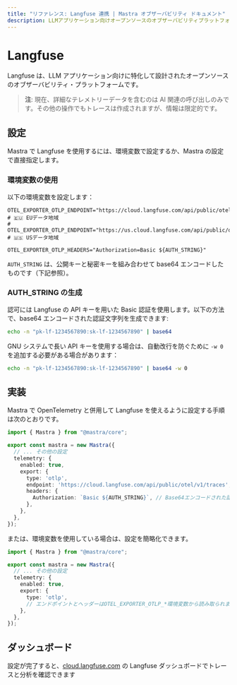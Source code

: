 ```yaml
---
title: "リファレンス: Langfuse 連携 | Mastra オブザーバビリティ ドキュメント"
description: LLMアプリケーション向けオープンソースのオブザーバビリティプラットフォームである Mastra と Langfuse を統合するためのドキュメント。
---
```


# Langfuse

Langfuse は、LLM アプリケーション向けに特化して設計されたオープンソースのオブザーバビリティ・プラットフォームです。

> **注**: 現在、詳細なテレメトリーデータを含むのは AI 関連の呼び出しのみです。その他の操作でもトレースは作成されますが、情報は限定的です。

## 設定

Mastra で Langfuse を使用するには、環境変数で設定するか、Mastra の設定で直接指定します。

### 環境変数の使用

以下の環境変数を設定します：

```env
OTEL_EXPORTER_OTLP_ENDPOINT="https://cloud.langfuse.com/api/public/otel/v1/traces" # 🇪🇺 EUデータ地域
# OTEL_EXPORTER_OTLP_ENDPOINT="https://us.cloud.langfuse.com/api/public/otel/v1/traces" # 🇺🇸 USデータ地域

OTEL_EXPORTER_OTLP_HEADERS="Authorization=Basic ${AUTH_STRING}"
```

`AUTH_STRING` は、公開キーと秘密キーを組み合わせて base64 エンコードしたものです（下記参照）。


### AUTH&#95;STRING の生成

認可には Langfuse の API キーを用いた Basic 認証を使用します。以下の方法で、base64 エンコードされた認証文字列を生成できます:

```bash
echo -n "pk-lf-1234567890:sk-lf-1234567890" | base64
```

GNU システムで長い API キーを使用する場合は、自動改行を防ぐために `-w 0` を追加する必要がある場合があります：

```bash
echo -n "pk-lf-1234567890:sk-lf-1234567890" | base64 -w 0
```


## 実装

Mastra で OpenTelemetry と併用して Langfuse を使えるように設定する手順は次のとおりです。

```typescript
import { Mastra } from "@mastra/core";

export const mastra = new Mastra({
  // ... その他の設定
  telemetry: {
    enabled: true,
    export: {
      type: 'otlp',
      endpoint: 'https://cloud.langfuse.com/api/public/otel/v1/traces', // または任意のエンドポイント
      headers: {
        Authorization: `Basic ${AUTH_STRING}`, // Base64エンコードされた認証文字列
      },
    },
  },
});
```

または、環境変数を使用している場合は、設定を簡略化できます。

```typescript
import { Mastra } from "@mastra/core";

export const mastra = new Mastra({
  // ... その他の設定
  telemetry: {
    enabled: true,
    export: {
      type: 'otlp',
      // エンドポイントとヘッダーはOTEL_EXPORTER_OTLP_*環境変数から読み取られます
    },
  },
});
```


## ダッシュボード

設定が完了すると、[cloud.langfuse.com](https://cloud.langfuse.com) の Langfuse ダッシュボードでトレースと分析を確認できます